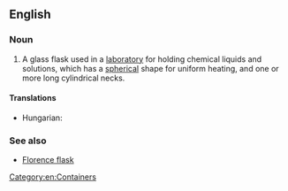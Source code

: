==English==

===Noun===
{{wikipedia}}
{{en-noun|sg=[[round]]-[[bottomed]] [[flask]]}}

# {{context|chemistry}} A glass flask used in a [[laboratory]] for holding chemical liquids and solutions, which has a [[spherical]] shape for uniform heating, and one or more long cylindrical necks.

====Translations====
{{trans-top|a glass flask used in laboratories}}
* Hungarian: {{t-|hu|gömblombik}}
{{trans-mid}}
{{trans-bottom}}

===See also===
* [[Florence flask]]

[[Category:en:Containers]]